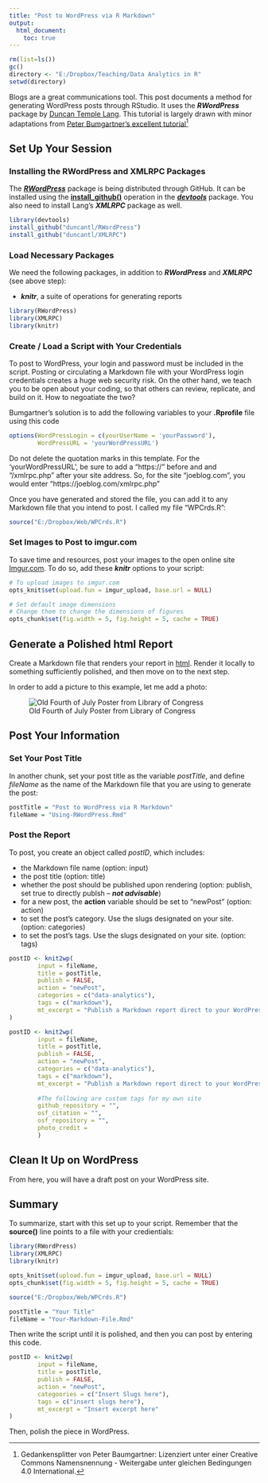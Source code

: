 ```yaml
---
title: "Post to WordPress via R Markdown"
output: 
  html_document:
    toc: true
---
```



```r
rm(list=ls())
gc()
directory <- "E:/Dropbox/Teaching/Data Analytics in R"
setwd(directory)

```

Blogs are a great communications tool.  This post documents a method for generating WordPress posts through RStudio.  It uses the ***RWordPress*** package by [Duncan Temple Lang](https://github.com/duncantl/RWordPress).  This tutorial is largely drawn with minor adaptations from [Peter Bumgartner's excellent tutorial](https://peter.baumgartner.name/2017/08/12/learning-how-to-use-the-rwordpress-package/)^[Gedankensplitter von Peter Baumgartner: Lizenziert unter einer Creative Commons Namensnennung - Weitergabe unter gleichen Bedingungen 4.0 International.]

## Set Up Your Session

### Installing the RWordPress and XMLRPC Packages

The ***[RWordPress](https://github.com/duncantl/RWordPress)*** package is being distributed through GitHub.  It can be installed using the **[install_github()](https://cran.r-project.org/web/packages/githubinstall/vignettes/githubinstall.html)** operation in the ***[devtools](https://cran.r-project.org/web/packages/devtools/index.html)*** package.  You also need to install Lang's ***XMLRPC*** package as well.

```r

library(devtools)
install_github("duncantl/RWordPress")
install_github("duncantl/XMLRPC")

```

### Load Necessary Packages

We need the following packages, in addition to ***RWordPress*** and ***XMLRPC*** (see above step):

* ***knitr***, a suite of operations for generating reports

```r

library(RWordPress)
library(XMLRPC)
library(knitr)

```

### Create / Load a Script with Your Credentials

To post to WordPress, your login and password must be included in the script.  Posting or circulating a Markdown file with your WordPress login credentials creates a huge web security risk.  On the other hand, we teach you to be open about your coding, so that others can review, replicate, and build on it.  How to negoatiate the two?  

Bumgartner's solution is to add the following variables to your **.Rprofile** file using this code

```r

options(WordPressLogin = c(yourUserName = 'yourPassword'),
        WordPressURL = 'yourWordPressURL')

```

Do not delete the quotation marks in this template.  For the 'yourWordPressURL', be sure to add a "https://" before and and "/xmlrpc.php" after your site address.  So, for the site "joeblog.com", you would enter "https://joeblog.com/xmlrpc.php"

Once you have generated and stored the file, you can add it to any Markdown file that you intend to post.  I called my file "WPCrds.R":

```r
source("E:/Dropbox/Web/WPCrds.R")
```

### Set Images to Post to imgur.com

To save time and resources, post your images to the open online site [Imgur.com](https://imgur.com).  To do so, add these ***knitr*** options to your script:

```r

# To upload images to imgur.com
opts_knit$set(upload.fun = imgur_upload, base.url = NULL)  

# Set default image dimensions
# Change them to change the dimensions of figures
opts_chunk$set(fig.width = 5, fig.height = 5, cache = TRUE)

```

## Generate a Polished html Report

Create a Markdown file that renders your report in [html](https://en.wikipedia.org/wiki/HTML).  Render it locally to something sufficiently polished, and then move on to the next step.

In order to add a picture to this example, let me add a photo:

![Old Fourth of July Poster from Library of Congress](E:/Dropbox/Web/Graphics/service-pnp-cph-3g00000-3g08000-3g08100-3g08134_150px.jpg)

## Post Your Information

### Set Your Post Title 

In another chunk, set your post title as the variable *postTitle*, and define *fileName* as the name of the Markdown file that you are using to generate the post:

```r

postTitle = "Post to WordPress via R Markdown"
fileName = "Using-RWordPress.Rmd"

```

### Post the Report

To post, you create an object called *postID*, which includes:

* the Markdown file name (option: input)
* the post title (option: title)
* whether the post should be published upon rendering (option: publish, set true to directly publsh -- ***not advisable***)
* for a new post, the **action** variable should be set to "newPost" (option: action)
* to set the post's category.  Use the slugs designated on your site. (option: categories)
* to set the post's tags.  Use the slugs designated on your site. (option: tags)

```r

postID <- knit2wp(
        input = fileName, 
        title = postTitle, 
        publish = FALSE,
        action = "newPost",
        categories = c("data-analytics"),
        tags = c("markdown"),
        mt_excerpt = "Publish a Markdown report direct to your WordPress blog",
)

```

```r

postID <- knit2wp(
        input = fileName, 
        title = postTitle, 
        publish = FALSE,
        action = "newPost",
        categories = c("data-analytics"),
        tags = c("markdown"),
        mt_excerpt = "Publish a Markdown report direct to your WordPress blog",
        
        #The following are custom tags for my own site
        github_repository = "",
        osf_citation = "",
        osf_repository = "",
        photo_credit =
        )

```

## Clean It Up on WordPress

From here, you will have a draft post on your WordPress site.  

## Summary

To summarize, start with this set up to your script.  Remember that the **source()** line points to a file with your credientials:

```r

library(RWordPress)
library(XMLRPC)
library(knitr)

opts_knit$set(upload.fun = imgur_upload, base.url = NULL)  
opts_chunk$set(fig.width = 5, fig.height = 5, cache = TRUE)

source("E:/Dropbox/Web/WPCrds.R")

postTitle = "Your Title"
fileName = "Your-Markdown-File.Rmd"
```

Then write the script until it is polished, and then you can post by entering this code.

```r
postID <- knit2wp(
        input = fileName, 
        title = postTitle, 
        publish = FALSE,
        action = "newPost",
        categoories = c("Insert Slugs here"),
        tags = c("insert slugs here"),
        mt_excerpt = "Insert excerpt here"
)

```

Then, polish the piece in WordPress.